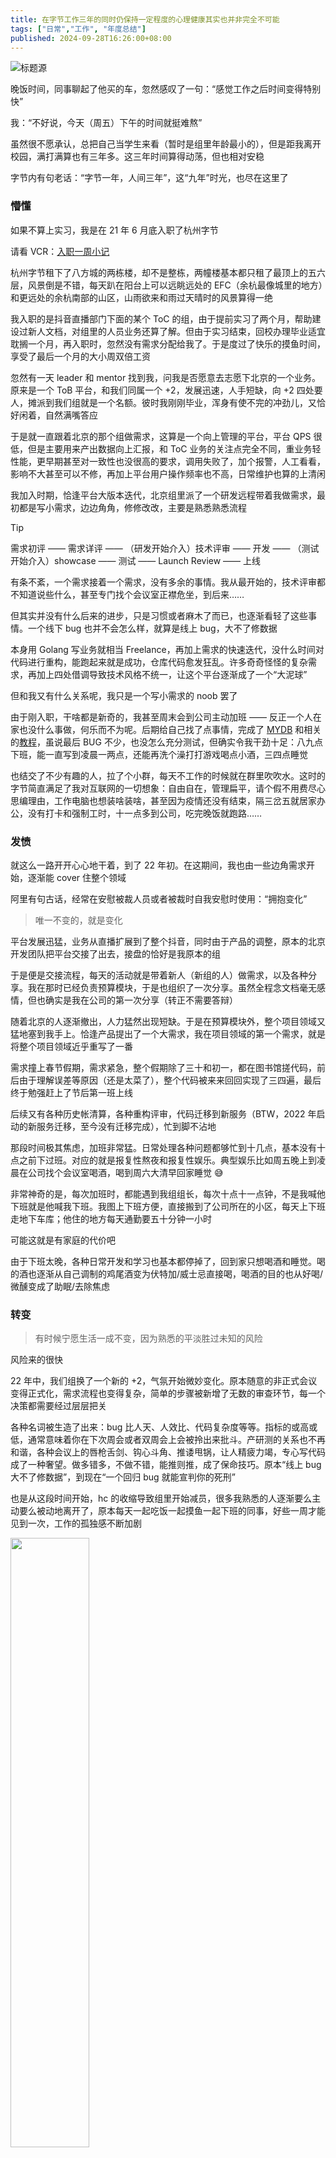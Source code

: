 ```yaml
---
title: 在字节工作三年的同时仍保持一定程度的心理健康其实也并非完全不可能
tags: ["日常","工作", "年度总结"]
published: 2024-09-28T16:26:00+08:00
---
```

![标题源](https://blog-img.shinya.click/1726828874334.jpg)

晚饭时间，同事聊起了他买的车，忽然感叹了一句：“感觉工作之后时间变得特别快”

我：“不好说，今天（周五）下午的时间就挺难熬”

虽然很不愿承认，总把自己当学生来看（暂时是组里年龄最小的），但是距我离开校园，满打满算也有三年多。这三年时间算得动荡，但也相对安稳

字节内有句老话：“字节一年，人间三年”，这“九年”时光，也尽在这里了

### 懵懂

如果不算上实习，我是在 21 年 6 月底入职了杭州字节

请看 VCR：[入职一周小记](https://www.nowcoder.com/share/jump/67966291840886568)

杭州字节租下了八方城的两栋楼，却不是整栋，两幢楼基本都只租了最顶上的五六层，风景倒是不错，每天趴在阳台上可以远眺远处的 EFC（余杭最像城里的地方）和更远处的余杭南部的山区，山雨欲来和雨过天晴时的风景算得一绝

我入职的是抖音直播部门下面的某个 ToC 的组，由于提前实习了两个月，帮助建设过新人文档，对组里的人员业务还算了解。但由于实习结束，回校办理毕业适宜耽搁一个月，再入职时，忽然没有需求分配给我了。于是度过了快乐的摸鱼时间，享受了最后一个月的大小周双倍工资

忽然有一天 leader 和 mentor 找到我，问我是否愿意去志愿下北京的一个业务。原来是一个 ToB 平台，和我们同属一个 +2，发展迅速，人手短缺，向 +2 四处要人，摊派到我们组就是一个名额。彼时我刚刚毕业，浑身有使不完的冲劲儿，又恰好闲着，自然满嘴答应

于是就一直跟着北京的那个组做需求，这算是一个向上管理的平台，平台 QPS 很低，但是主要用来产出数据向上汇报，和 ToC 业务的关注点完全不同，重业务轻性能，更早期甚至对一致性也没很高的要求，调用失败了，加个报警，人工看看，影响不大甚至可以不修，再加上平台用户操作频率也不高，日常维护也算的上清闲

我加入时期，恰逢平台大版本迭代，北京组里派了一个研发远程带着我做需求，最初都是写小需求，边边角角，修修改改，主要是熟悉熟悉流程

> [!TIP]
> 需求初评 —— 需求详评 —— （研发开始介入）技术评审 —— 开发 —— （测试开始介入）showcase —— 测试 —— Launch Review —— 上线

有条不紊，一个需求接着一个需求，没有多余的事情。我从最开始的，技术评审都不知道说些什么，甚至专门找个会议室正襟危坐，到后来……

但其实并没有什么后来的进步，只是习惯或者麻木了而已，也逐渐看轻了这些事情。一个线下 bug 也并不会怎么样，就算是线上 bug，大不了修数据

本身用 Golang 写业务就相当 Freelance，再加上需求的快速迭代，没什么时间对代码进行重构，能跑起来就是成功，仓库代码愈发狂乱。许多奇奇怪怪的复杂需求，再加上四处借调导致技术风格不统一，让这个平台逐渐成了一个“大泥球”

但和我又有什么关系呢，我只是一个写小需求的 noob 罢了

由于刚入职，干啥都是新奇的，我甚至周末会到公司主动加班 —— 反正一个人在家也没什么事做，何乐而不为呢。后期给自己找了点事情，完成了 [MYDB](https://github.com/CN-GuoZiyang/Mydb) 和相关的[教程](/projects/mydb/mydb0)，虽说最后 BUG 不少，也没怎么充分测试，但确实令我干劲十足：八九点下班，能一直写到凌晨一两点，还能再洗个澡打打游戏喝点小酒，三四点睡觉

也结交了不少有趣的人，拉了个小群，每天不工作的时候就在群里吹吹水。这时的字节简直满足了我对互联网的一切想象：自由自在，管理扁平，请个假不用费尽心思编理由，工作电脑也想装啥装啥，甚至因为疫情还没有结束，隔三岔五就居家办公，没有打卡和强制工时，十一点多到公司，吃完晚饭就跑路……

### 发愤

就这么一路开开心心地干着，到了 22 年初。在这期间，我也由一些边角需求开始，逐渐能 cover 住整个领域

阿里有句古话，经常在安慰被裁人员或者被裁时自我安慰时使用：“拥抱变化”

> 唯一不变的，就是变化

平台发展迅猛，业务从直播扩展到了整个抖音，同时由于产品的调整，原本的北京开发团队把平台交接了出去，接盘的恰好是我原本的组

于是便是交接流程，每天的活动就是带着新人（新组的人）做需求，以及各种分享。我在那时已经负责预算模块，于是也组织了一次分享。虽然全程念文档毫无感情，但也确实是我在公司的第一次分享（转正不需要答辩）

随着北京的人逐渐撤出，人力猛然出现短缺。于是在预算模块外，整个项目领域又猛地塞到我手上。恰逢产品提出了一个大需求，我在项目领域的第一个需求，就是将整个项目领域近乎重写了一番

需求撞上春节假期，需求紧急，整个假期除了三十和初一，都在图书馆搓代码，前后由于理解误差等原因（还是太菜了），整个代码被来来回回实现了三四遍，最后终于勉强赶上了节后第一班上线

后续又有各种历史帐清算，各种重构评审，代码迁移到新服务（BTW，2022 年启动的新服务迁移，至今没有迁移完成），忙到脚不沾地

那段时间极其焦虑，加班非常猛。日常处理各种问题都够忙到十几点，基本没有十点之前下过班。对应的就是报复性熬夜和报复性娱乐。典型娱乐比如周五晚上到凌晨在公司找个会议室喝酒，喝到周六大清早回家睡觉 😅

非常神奇的是，每次加班时，都能遇到我组组长，每次十点十一点钟，不是我喊他下班就是他喊我下班。我图上下班方便，直接搬到了公司所在的小区，每天上下班走地下车库；他住的地方每天通勤要五十分钟一小时

可能这就是有家庭的代价吧

由于下班太晚，各种日常开发和学习也基本都停掉了，回到家只想喝酒和睡觉。喝的酒也逐渐从自己调制的鸡尾酒变为伏特加/威士忌直接喝，喝酒的目的也从好喝/微醺变成了助眠/去除焦虑

### 转变

> 有时候宁愿生活一成不变，因为熟悉的平淡胜过未知的风险

风险来的很快

22 年中，我们组换了一个新的 +2，气氛开始微妙变化。原本随意的非正式会议变得正式化，需求流程也变得复杂，简单的步骤被新增了无数的审查环节，每一个决策都需要经过层层把关

各种名词被生造了出来：bug 比人天、人效比、代码复杂度等等。指标的或高或低，通常意味着你在下次周会或者双周会上会被拎出来批斗。产研测的关系也不再和谐，各种会议上的唇枪舌剑、钩心斗角、推诿甩锅，让人精疲力竭，专心写代码成了一种奢望。做多错多，不做不错，能推则推，成了保命技巧。原本“线上 bug 大不了修数据”，到现在“一个回归 bug 就能宣判你的死刑”

也是从这段时间开始，hc 的收缩导致组里开始减员，很多我熟悉的人逐渐要么主动要么被动地离开了，原本每天一起吃饭一起摸鱼一起下班的同事，好些一周才能见到一次，工作的孤独感不断加剧

<img src="https://blog-img.shinya.click/2024/630b780569e7aa8fa40e1ecc6a189b40.png" style="width: 50%"/>

在这种情况下，不知是情绪躯体化，还是这几年熬夜+喝酒，或者兼具有之，身体开始报警，具体可见：[慢性胃炎治疗之路](/daily/anti-chronic-gastritis)

体重急剧减轻之下（一个月 12 斤），痛定思痛，决定~~开摆~~开启养生模式！

于是过上了每天八点半起床去公司吃早餐，晚上六点多吃完晚饭直接下班，下班后跑步半小时，十二点前睡觉（目前还在努力）的健康生活

> [!CAUTION]
> 奋斗？命都要没了还怎么奋斗！

好在，前面那段剧变也搞走了不少产品，需求量急剧减少。虽然上面也开启了“没法整活那就整人”模式，又增加了许多乱七八糟的卡点和规范，且现在的 +2 阿里味儿特别浓厚，很喜欢搞一些莫名其妙的团建和个人 show 表演（算是另一种的折磨人）。平台进入低频维护期，琐碎的事情也不再多

外面行情很差，先这么混着吧

### 后记

原本这篇三周年总结应该在 5、6 月份完成，但那时恰逢产品剧变 + 身体不适，这篇文档的标题就躺在我的备忘录三个月，直到最近身体状况稳定了下来，才又拾起了总结。然而就是这三个月，我的心态就从积极进取变成了“先这么混着”，不禁让人感叹世事多变

但是好在，一定程度的心理健康也确实保持住了。最近在研究心理状态检测 + 日程规划，尝试做一个自律的人，虽然暂时的成果是能直观的看到时间被浪费到哪了，后续会写篇文章介绍下这方面的成果

这些年出国留学的心思还是在蠢蠢欲动，尤其是遇到各种不如意时，就尤其上头。在无数忙碌了一天后的深夜，这个念头便犹如藤蔓，爬满心头。这三年距离我辞职最近的时刻，就是我在医院等待胃镜时，还在回复飞书消息处理 oncall 的时刻。我时常问自己：“为了这些工资，付出的这些代价真的值得吗”。但实际冷静下来，还是叹了口气，狠心摁下了这想法

不知道再过三年，我是否会后悔甚至痛恨现在的自己。但这也许就是选择的诅咒

> 无论你如何选择，甚至不做选择，你都必须承受代价